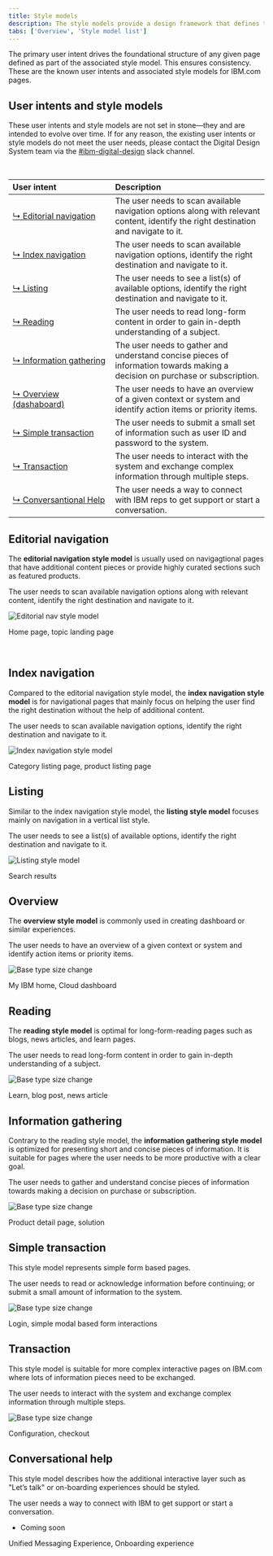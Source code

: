 ```yaml
---
title: Style models
description: The style models provide a design framework that defines the foundational and structural elements of IBM.com pages in order to establish consistency and coherency across users' journeys in a scalable way.
tabs: ['Overview', 'Style model list']
---
```


<PageDescription>

The primary user intent drives the foundational structure of any given page defined as part of the associated style model. This ensures consistency. These are the known user intents and associated style models for IBM.com pages.

</PageDescription>


## User intents and style models

These user intents and style models are not set in stone—they and are intended to evolve over time. If for any reason, the existing user intents or style models do not meet the user needs, please contact the Digital Design System team via the <a href="https://cognitive-app.slack.com/archives/C2PLX8GQ6" target="_blank">#ibm-digital-design</a> slack channel.

<br/>



| User intent | Description |
| :---| :--- |
| [&#x21b3;&nbsp;Editorial&nbsp;navigation](#editorial-navigation) | The user needs to scan available navigation options along with relevant content, identify the right destination and navigate to it. |
| [&#x21b3;&nbsp;Index&nbsp;navigation](#index-navigation) | The user needs to scan available navigation options, identify the right destination and navigate to it. |
| [&#x21b3;&nbsp;Listing](#listing) | The user needs to see a list(s) of available options, identify the right destination and navigate to it. |
| [&#x21b3;&nbsp;Reading](#reading) | The user needs to read long-form content in order to gain in-depth understanding of a subject. |
| [&#x21b3;&nbsp;Information&nbsp;gathering](#information-gathering) | The user needs to gather and understand concise pieces of information towards making a decision on purchase or subscription. |
| [&#x21b3;&nbsp;Overview (dashaboard)](#overview) | The user needs to have an overview of a given context or system and identify action items or priority items. |
| [&#x21b3;&nbsp;Simple&nbsp;transaction](#simple-transaction) | The user needs to submit a small set of information such as user ID and password to the system.  |
| [&#x21b3;&nbsp;Transaction](#transaction) | The user needs to interact with the system and exchange complex information through multiple steps. |
| [&#x21b3;&nbsp;Conversantional Help](#conversational-help) | The user needs a way to connect with IBM reps to get support or start a conversation. |

## Editorial navigation

The **editorial navigation style model** is usually used on navigagtional pages that have additional content pieces or provide highly curated sections such as featured products.

<Title>User intent</Title>

The user needs to scan available navigation options along with relevant content, identify the right destination and navigate to it.

<Row>
<Column colMd={12} colLg={12}>

![Editorial nav style model](./images/editorial-nav-style-models.png)

</Column>
</Row>

<Title>Examples</Title>

Home page, topic landing page

<br/>



## Index navigation

Compared to the editorial navigation style model, the **index navigation style model** is for navigational pages that mainly focus on helping the user find the right destination without the help of additional content.

<Title>User intent</Title>

The user needs to scan available navigation options, identify the right destination and navigate to it.


<Row>
<Column colMd={12} colLg={12}>

![Index navigation style model](./images/index-nav-style-models.png)

</Column>
</Row>

<Title>Examples</Title>

Category listing page, product listing page



## Listing

Similar to the index navigation style model, the **listing style model** focuses mainly on navigation in a vertical list style.

<Title>User intent</Title>

The user needs to see a list(s) of available options, identify the right destination and navigate to it.


<Row>
<Column colMd={12} colLg={12}>

![Listing style model](./images/listing-style-models.png)

</Column>
</Row>

<Title>Examples</Title>

Search results

## Overview

The **overview style model** is commonly used in creating dashboard or similar experiences.

<Title>User intent</Title>

The user needs to have an overview of a given context or system and identify action items or priority items.


<Row>
<Column colMd={12} colLg={12}>

![Base type size change](./images/dashboard-style-models.png)

</Column>
</Row>

<Title>Examples</Title>

My IBM home, Cloud dashboard

## Reading

The **reading style model** is optimal for long-form-reading pages such as blogs, news articles, and learn pages.

<Title>User intent</Title>

The user needs to read long-form content in order to gain in-depth understanding of a subject.


<Row>
<Column colMd={12} colLg={12}>

![Base type size change](./images/learn-style-models.png)

</Column>
</Row>

<Title>Examples</Title>

Learn, blog post, news article

## Information gathering

Contrary to the reading style model, the **information gathering style model** is optimized for presenting short and concise pieces of information. It is suitable for pages where the user needs to be more productive with a clear goal.

<Title>User intent</Title>

The user needs to gather and understand concise pieces of information towards making a decision on purchase or subscription.


<Row>
<Column colMd={12} colLg={12}>

![Base type size change](./images/information-style-models.png)

</Column>
</Row>

<Title>Examples</Title>

Product detail page, solution

## Simple transaction

This style model represents simple form based pages.

<Title>User intent</Title>

The user needs to read or acknowledge information before continuing; or submit a small amount of information to the system.

<Row>
<Column colMd={12} colLg={12}>

![Base type size change](./images/simple-transaction-style-models.png)

</Column>
</Row>

<Title>Examples</Title>

Login, simple modal based form interactions

## Transaction

This style model is suitable for more complex interactive pages on IBM.com where lots of information pieces need to be exchanged.

<Title>User intent</Title>

The user needs to interact with the system and exchange complex information through multiple steps.

<Row>
<Column colMd={12} colLg={12}>

![Base type size change](./images/transaction-style-models.png)

</Column>
</Row>

<Title>Examples</Title>

Configuration, checkout

## Conversational help

This style model describes how the additional interactive layer such as "Let&rsquo;s talk" or on-boarding experiences should be styled.

<Title>User intent</Title>

The user needs a way to connect with IBM to get support or start a conversation.

- Coming soon

<Title>Examples</Title>

Unified Messaging Experience, Onboarding experience
